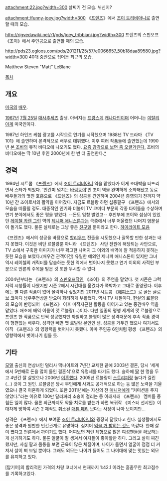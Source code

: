 attachment:22.jpg?width=300
살찌기 전 모습. 뉘신지?

attachment:/funny-joey.jpg?width=300
《[[프렌즈]]》에서 [[조이 트리비아니]]로 출연할 때의 모습.

http://rigvedawiki.net/r1/pds/joey_tribbiani.jpg?width=300
프렌즈의 스핀오프 《조이》에서 주인공으로 출연할 때의 모습.

http://pds23.egloos.com/pds/201211/25/57/e0066657_50b18daa89580.jpg?width=300
40대 중반으로 접어든 최근의 모습.

Matthew Steven "Matt" LeBlanc

[[목차]]

== 개요 ==
[[미국]]의 [[배우]].

[[1967년]] [[7월 25일]] [[매사추세츠]] 출생. 아버지는 [[프랑스]]계 [[캐나다]]인이며 어머니는 [[이탈리아]]계 미국인이다. 

1987년 하인즈 케첩 광고를 시작으로 연기를 시작했으며 1988년 TV 드라마 《TV 101》에 출연하며 본격적으로 배우로 데뷔했다. 이후 여러 작품들에 출연했는데 1990년 [[본 조비]]의 뮤직 비디오에 나오기도 했다. [http://www.youtube.com/watch?v=wnM9WEha5E0 요즘 감각으로 보면 좀 오글거린다.] 조비의 비디오에는 딱 10년 후인 2000년에 한 번 더 출연한다.[http://www.youtube.com/watch?v=GRSB-QZHpXM *]

== 경력 ==
1994년 시트콤 《[[프렌즈]]》에서 [[조이 트리비아니]] 역을 맡았다가 이게 초대박을 터뜨리면서 스타가 되었다. '인간미 넘치는 [[바람둥이]]'인 조이 역을 완벽하게 소화해냈고 동료 배우들과의 멋진 호흡으로 《프렌즈》의 성공을 견인하며 2004년 종영되기 전까지 약 10년 간 조이로서의 활약을 이어갔다. 지금도 르블랑 하면 십중팔구 《프렌즈》에서의 모습을 떠올릴 정도. 대중적인 인기와 더불어 TV 코미디 부문의 각종 타이틀을 수상하며 연기 분야에서도 좋은 평을 받았다. --돈도 엄청 벌었고-- 후반부에 조이와 섬싱이 있었던 [[레이첼 카렌 그린]] 역의 [[제니퍼 애니스톤]]과는 극중에서 너무 어울렸던 나머지 염문설이 돌기도 했다. 물론 실제로는 그냥 좋은 [[친구]]일 뿐이라고 한다. [http://www.youtube.com/watch?v=N6VDld9hSyQ&feature=related 하이라이트 모음]

《프렌즈》에서의 성공을 바탕으로 [[할리우드]] 진출을 시도했으나 괄목할 만한 성과는 내지 못했다. 이것은 비단 르블랑뿐 아니라 《프렌즈》 사단 전원에 해당되는 사안으로, TV 쇼에서 구축한 이미지가 너무 확고한 나머지 그 이외의 배역에 잘 적응하지 못하는 듯한 모습을 보였다.(배우건 관객이건) 유일한 예외인 제니퍼 애니스톤이 있지만 그녀 역시 레이첼의 캐릭터를 답습하는 듯한 역에서 벗어나지 못했고 연기 이외의 사적인 부분으로 언론의 주목을 받은 것 또한 무시할 수 없다.

2004년부터는 《프렌즈》의 [[스핀오프]]작인 《조이》의 주연을 맡았다. 첫 시즌은 그럭저럭 시청률이 나왔지만 시즌 2에서 시간대를 옮겼다가 쪽박차고 그대로 종영됐다. 이후에는 별 다른 작품이 없어 몰락하나 싶었지만 2011년 시트콤 《[[에피소드]]》로 골든 글로브 코미디 남우주연상을 받으며 화려하게 부활했다. 역시 TV 체질이다. 현실의 르블랑의 모습이 반영되어 《프렌즈》 이후 미적지근한 활동을 이어가고 있는 중견배우 역을 맡았다. 애초에 배역 이름이 맷 르블랑(...)이다. 다만 일종의 평행 세계의 맷 르블랑으로 프렌즈 한 작품으로 반짝 성공했지만 까칠하고 불평이 많은 성격때문에 후속 작품 경력이 형편없는 배우다. 성격만 빼면 맷 르발랑 본인인 셈. 성공을 거두긴 했으나 여기서도 아직 《프렌즈》의 영향력을 벗어나지 못했다. 아마 주인공 6인처럼 평생 《프렌즈》의 영향력에서 벗어나기 힘들 듯.

== 기타 ==
[[모델]] 출신의 연상녀인 멀리사 맥나이트와 7년간 교제한 끝에 2003년 결혼, 당시 '세계에서 5번째로 돈을 많이 들인 결혼식'으로 유명세를 타기도 했다. 슬하에 [[딸]] 한 명을 두고 4년간 잘 살았으나 2006년 [[이혼]]했다. 2005년 르블랑이 [[스트리퍼]]랑 놀다가 걸린(...) 것이 그 원인. 르블랑은 당시 부인에게 사과도 공개적으로 하는 등 많은 노력을 기울였으나 결국 이혼하게 되었다. 또한 2011년에는 자신의 전 [[매니저]]에게 "커미션을 주지 않았다."라는 이유로 100만 달러짜리 소송이 걸리는 등 이래저래 《프렌즈》 멤버들 중 힘든 일이 많다. 물론 최근까지도 약물 치료를 받는가 하면 복귀작 《미스터 선샤인》이 대차게 망하여 시즌 2 제작도 취소된 [[매튜 페리]] 보다는 사정이 나아 보이지만...

성격은 《프렌즈》에서 보여준 [[조이 트리비아니]]와 굉장히 닮았다고 한다. 실생활에서도 좋은 성격과 원만한 인간관계로 유명하다. 심지어 [[식신|먹을 거 밝히는 것]]도 똑같다. 한때 살이 쪘다고 언론에서 까이기도 했다. 어찌보면 저런 체형으로 많은 여성팬들을 확보하는게 신기하기도 하다. 물론 얼굴이 잘 생겨서 여자들이 좋아할만 하다. 그리고 살이 찌긴 했지만, 사실 팔과 몸통을 보면 근육이 많은 체질이며, 나이가 들면서 얼굴이 점점 더 커져서 살이 쪄 보일 뿐이다. 그래도 외모는 나이가 들어도 그 나이대에 맞는 멋있는 외모를 유지하고 있다.

[탑기어]의 합리적인 가격의 차량 코너에서 현재까지 1:42.1 이라는 흠좀무한 최고점수를 기록하고있다.

